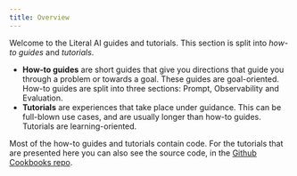```yaml
---
title: Overview
---
```


Welcome to the Literal AI guides and tutorials. This section is split into *how-to guides* and *tutorials*. 

* **How-to guides** are short guides that give you directions that guide you through a problem or towards a goal. These guides are goal-oriented. How-to guides are split into three sections: Prompt, Observability and Evaluation.
* **Tutorials** are experiences that take place under guidance. This can be full-blown use cases, and are usually longer than how-to guides. Tutorials are learning-oriented.

Most of the how-to guides and tutorials contain code. For the tutorials that are presented here you can also see the source code, in the [Github Cookbooks repo](https://github.com/Chainlit/literal-cookbook/).